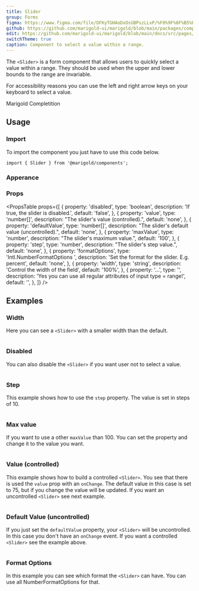```yaml
---
title: Slider
group: Forms
figma: https://www.figma.com/file/DFKyTGHAoDxOsUBPszLLxP/%F0%9F%8F%B5%EF%B8%8FMarigold?node-id=845%3A1254
github: https://github.com/marigold-ui/marigold/blob/main/packages/components/src/Slider/Slider.tsx
edit: https://github.com/marigold-ui/marigold/blob/main/docs/src/pages/components/slider.mdx
switchTheme: true
caption: Component to select a value within a range.
---
```


The `<Slider>` is a form component that allows users to quickly select a value within a range. They should be used when the upper and lower bounds to the range are invariable.

For accessibility reasons you can use the left and right arrow keys on your keyboard to select a value.

<Preview>
  <Slider
    formatOptions={{ style: 'percent' }}
    step={0.01}
    maxValue={1}
    defaultValue={[0.5]}
    width={300}
  >
    Marigold Completition
  </Slider>
</Preview>

## Usage

### Import

To import the component you just have to use this code below.

```tsx
import { Slider } from '@marigold/components';
```

### Apperance

<AppearanceTable component={title} />

### Props

<PropsTable
  props={[
    {
      property: 'disabled',
      type: 'boolean',
      description: 'If true, the slider is disabled.',
      default: 'false',
    },
    {
      property: 'value',
      type: 'number[]',
      description: "The slider's value (controlled).",
      default: 'none',
    },
    {
      property: 'defaultValue',
      type: 'number[]',
      description: "The slider's default value (uncontrolled).",
      default: 'none',
    },
    {
      property: 'maxValue',
      type: 'number',
      description: "The slider's maximum value.",
      default: '100',
    },
    {
      property: 'step',
      type: 'number',
      description: "The slider's step value.",
      default: 'none',
    },
    {
      property: 'formatOptions',
      type: 'Intl.NumberFormatOptions	',
      description: 'Set the format for the slider. E.g. percent',
      default: 'none',
    },
    {
      property: 'width',
      type: 'string',
      description: 'Control the width of the field',
      default: '100%',
    },
    {
      property: '...',
      type: '',
      description:
        'Yes you can use all regular attributes of input type = range!',
      default: '',
    },
  ]}
/>

## Examples

### Width

Here you can see a `<Slider>` with a smaller width than the default.

```tsx preview file=components/Slider/slider-width.demo.tsx

```

### Disabled

You can also disable the `<Slider>` if you want user not to select a value.

```tsx preview file=components/Slider/slider-disabled.demo.tsx

```

### Step

This example shows how to use the `step` property. The value is set in steps of 10.

```tsx preview file=components/Slider/slider-steps.demo.tsx

```

### Max value

If you want to use a other `maxValue` than 100. You can set the property and change it to the value you want.

```tsx preview file=components/Slider/slider-max.demo.tsx

```

### Value (controlled)

This example shows how to build a controlled `<Slider>`. You see that there is used the `value` prop with an `onChange`. The default value in this case is set to 75, but if you change the value will be updated. If you want an uncontrolled `<Slider>` see next example.

```tsx preview file=components/Slider/slider-controlled.demo.tsx

```

### Default Value (uncontrolled)

If you just set the `defaultValue` property, your `<Slider>` will be uncontrolled. In this case you don't have an `onChange` event. If you want a controlled `<Slider>` see the example above.

```tsx preview file=components/Slider/slider-uncontrolled.demo.tsx

```

### Format Options

In this example you can see which format the `<Slider>` can have. You can use all NumberFormatOptions for that.

```tsx preview file=components/Slider/slider-format.demo.tsx

```
